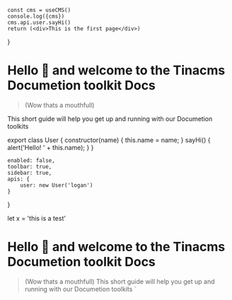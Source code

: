    const cms = useCMS()
    console.log({cms})
    cms.api.user.sayHi()
    return (<div>This is the first page</div>)
}

# Hello 👋  and welcome to the Tinacms Documetion toolkit Docs

> (Wow thats a mouthfull)

This short guide will help you get up and running with our Documetion toolkits


export class User {
  constructor(name) {
    this.name = name;
  }
  sayHi() {
    alert('Hello! ' + this.name);
  }
}

    enabled: false,
    toolbar: true,
    sidebar: true,
    apis: {
        user: new User('logan')
    }
}

let x = 'this is a test'
# Hello 👋  and welcome to the Tinacms Documetion toolkit Docs
> (Wow thats a mouthfull)
This short guide will help you get up and running with our Documetion toolkits
`
